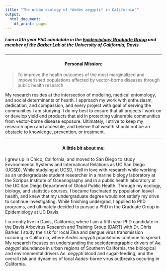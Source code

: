 ```yaml
---
title: "The urban ecology of *Aedes aegypti* in California""
output:
  html_document:
    df_print: paged
---
```

<h5>I am a 5th year PhD candidate in the [Epidemiology Graduate Group](https://www2.vetmed.ucdavis.edu/gge/index.cfm) and member of the [Barker Lab](https://barkerlab.ucdavis.edu/) at the University of California, Davis</h5>

***

<center> <h4>
__Personal Mission:__ 
</h4></center>  

>To improve the health outcomes of the most marginalized and impoverished populations affected by vector-borne diseases through public health research.   


My research resides at the intersection of modeling, medical entomology, and
social determinants of health. I approach my work with enthusiasm, dedication, and compassion, and every project with goal of serving the communities I am studying. I do my best to ensure that all projects I work on or develop yield end products that aid in protecting vulnerable communities from vector-borne disease exposure. Ultimately, I strive to keep my research open and accesible, and believe that wealth should not be an obstacle to knowledge, prevention, or treatment.   

***  

<center> <h4>
__A little bit about me:__  
</h4></center>   

I grew up in Chico, California, and moved to San Diego to study Environmental Systems and International Relations as UC San Diego (UCSD). While studying at UCSD, I fell in love with research while working as an undergraduate student researcher in a marine biology laboratory at the Scripps Institute of Oceanography and in a public health laboratory at the UC San Diego Department of Global Public Health. Through my ecology, biology, and statistics courses, I became fascinated by population leavel health, and knew that my undergraduate degree would not satisfy my drive to continue investigating. While finishing undergrad, I applied to PhD programs, and ultimately decided to pursue a PhD in the Graduate Group in Epidemiology at UC Davis. 

I currently live in Davis, California, where I am a fifth year PhD candidate in the Davis Arbovirus Research and Training Group (DART) with Dr. Chris Barker. I study the risk for local Zika and dengue virus transmission occuring in California, where *Aedes aegypti* populations continue to spread. My research focuses on understanding the sociodemographic drivers of *Ae. aegypti* abundance in urban regions of Southern California, the biological and environmental drivers *Ae. aegypti* blood and sugar-feeding, and the overall risk and dynamics of local *Aedes*-borne virus outbreaks occuring in California.  